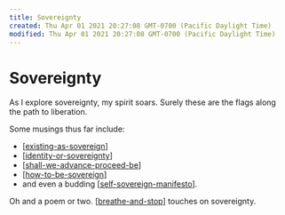 ```yaml
---
title: Sovereignty
created: Thu Apr 01 2021 20:27:08 GMT-0700 (Pacific Daylight Time)
modified: Thu Apr 01 2021 20:27:08 GMT-0700 (Pacific Daylight Time)
---
```

# Sovereignty

As I explore sovereignty, my spirit soars. Surely these are the flags along the path to liberation.

Some musings thus far include:

- [[existing-as-sovereign]]
- [[identity-or-sovereignty]]
- [[shall-we-advance-proceed-be]]
- [[how-to-be-sovereign]]
- and even a budding [[self-sovereign-manifesto]].

Oh and a poem or two. [[breathe-and-stop]] touches on sovereignty.

[//begin]: # 'Autogenerated link references for markdown compatibility'
[existing-as-sovereign]: sovereignty/existing-as-sovereign 'Existing as Sovereign'
[identity-or-sovereignty]: sovereignty/identity-or-sovereignty 'Identity or Sovereignty'
[shall-we-advance-proceed-be]: sovereignty/shall-we-advance-proceed-be 'Shall We Advance/Proceed/Be?'
[how-to-be-sovereign]: sovereignty/how-to-be-sovereign 'How to be Sovereign'
[self-sovereign-manifesto]: sovereignty/self-sovereign-manifesto 'Self-Sovereign Manifesto'
[breathe-and-stop]: sovereignty/breathe-and-stop 'Breathe and Stop'
[//end]: # 'Autogenerated link references'
